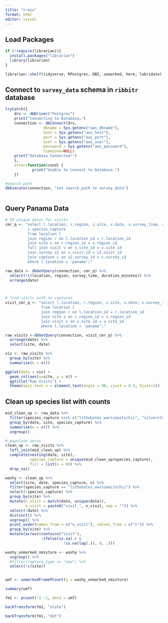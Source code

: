 ```yaml
---
title: "n-mix"
format: html
editor: visual
---
```


## Load Packages

```r

if (!require(librarian)){
  install.packages("librarian")
  library(librarian)
}

librarian::shelf(tidyverse, RPostgres, DBI, unmarked, here, lubridate)

```

## Connect to `survey_data` schema in `ribbitr` database

```r

tryCatch({
    drv <- dbDriver("Postgres")
    print("Connecting to Database…")
    connection <- dbConnect(drv,
                 dbname = Sys.getenv("aws_dbname"),
                 host = Sys.getenv("aws_host"),
                 port = Sys.getenv("aws_port"),
                 user = Sys.getenv("aws_user"),
                 password = Sys.getenv("aws_password"),
                 timezone=NULL)
    print("Database Connected!")
    },
    error=function(cond) {
            print("Unable to connect to Database.")
    })

#search path
dbExecute(connection, "set search_path to survey_data")



```

## Query Panama Data

```r

# 30 unique dates for visits
cmr_q <- "select l.location, r.region, s.site, v.date, v.survey_time, s2.duration_minutes, 
          c.species_capture
          from location l
          join region r on l.location_id = r.location_id
          join site s on r.region_id = s.region_id 
          full join visit v on s.site_id = v.site_id 
          join survey s2 on v.visit_id = s2.visit_id 
          join capture c on s2.survey_id = c.survey_id
          where l.location = 'panama';"

raw_data <- dbGetQuery(connection, cmr_q) %>% 
  select(!c(location, region, survey_time, duration_minutes)) %>% 
  arrange(date)



# find visits with no captures
visit_cmr_q <- "select l.location, r.region, s.site, v.date, v.survey_time
                from location l
                join region r on l.location_id = r.location_id
                join site s on r.region_id = s.region_id 
                join visit v on s.site_id = v.site_id 
                where l.location = 'panama';"

raw_visits <-dbGetQuery(connection, visit_cmr_q) %>% 
  arrange(date) %>% 
  select(site, date)

viz <- raw_visits %>% 
  group_by(site) %>% 
  summarise(n = n())

ggplot(data = viz) +
  geom_col(aes(x=site, y = n)) +
  ggtitle("Raw Visits") +
  theme(axis.text.x = element_text(angle = 90, vjust = 0.5, hjust=1))

```

## Clean up species list with counts

```r



mid_clean_up <- raw_data %>% 
  filter(species_capture %in% c("lithobates_warszewitschii", "silverstoneia_flotator")) %>% 
  group_by(date, site, species_capture) %>% 
  summarise(n = n()) %>% 
  ungroup() 

# populate zeros
clean_up <- raw_visits %>% 
  left_join(mid_clean_up) %>%
  complete(nesting(date, site), 
           species_capture = unique(mid_clean_up$species_capture), 
           fill = list(n = 0)) %>% 
  drop_na()


```


```r
washy <- clean_up %>% 
  select(site, date, species_capture, n) %>% 
  filter(species_capture == "lithobates_warszewitschii") %>% 
  select(!species_capture) %>% 
  group_by(site) %>% 
  mutate(n_visit = match(date, unique(date)),
         n_visit = paste0("visit_", n_visit, sep = "")) %>% 
  select(!date) %>% 
  distinct() %>% 
  ungroup() %>%
  pivot_wider(names_from = c("n_visit"), values_from = c("n")) %>% 
  group_by(site) %>% 
  mutate(across(contains("visit"), 
                ~ifelse(is.na(.) &
                          !is.na(lag(.)), 0, .)))
```

```r

washy_unmarked_nmixture <- washy %>% 
  ungroup() %>% 
  #filter(capture_type == "new") %>% 
  select(!c(site)) 


umf <- unmarkedFramePCount(y = washy_unmarked_nmixture)

summary(umf)

fm1 <- pcount(~1 ~1, data = umf)

backTransform(fm1, "state") 

backTransform(fm1, "det")

```

